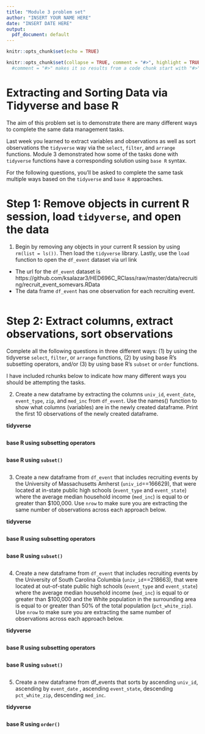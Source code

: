 ```yaml
---
title: "Module 3 problem set"
author: "INSERT YOUR NAME HERE"
date: "INSERT DATE HERE"
output:
  pdf_document: default
---
```


```r
knitr::opts_chunk$set(echo = TRUE)
```

```r
knitr::opts_chunk$set(collapse = TRUE, comment = "#>", highlight = TRUE)
  #comment = "#>" makes it so results from a code chunk start with "#>"; default is "##"
```


# Extracting and Sorting Data via Tidyverse and base R

The aim of this problem set is to demonstrate there are many different ways to complete the same data management tasks. 

Last week you learned to extract variables and observations as well as sort observations the `tidyverse` way via the `select`, `filter`, and `arrange` functions. Module 3 demonstrated how some of the tasks done with `tidyverse` functions have a corresponding solution using `base R` syntax.

For the following questions, you'll be asked to complete the same task multiple ways based on the `tidyverse` and `base R` approaches.


# Step 1: Remove objects in current R session, load `tidyverse`, and open the data 
1. Begin by removing any objects in your current R session by using `rm(list = ls())`. Then load the `tidyverse` library. Lastly, use the `load` function to open the `df_event` dataset via url link
- The url for the `df_event` dataset is https://github.com/ksalazar3/HED696C_RClass/raw/master/data/recruiting/recruit_event_somevars.RData
- The data frame `df_event` has one observation for each recruiting event. 

```r

```



# Step 2: Extract columns, extract observations, sort observations
Complete all the following questions in three different ways: (1) by using the tidyverse `select`, `filter`, or `arrange` functions, (2) by using base R's subsetting operators, and/or (3) by using base R's `subset` or `order` functions.

I have included rchunks below to indicate how many different ways you should be attempting the tasks.


2. Create a new dataframe by extracting the columns `univ_id`, `event_date`, `event_type`, `zip`, and `med_inc` from `df_event`. Use the names() function to show what columns (variables) are in the newly created dataframe. Print the first 10 observations of the newly created dataframe. 

__tidyverse__ 
```r

```

__base R using subsetting operators__
```r

```

__base R using `subset()`__
```r

```



3. Create a new dataframe from `df_event` that includes recruiting events by the University of Massachusetts Amherst (`univ_id`==166629), that were located at in-state public high schools (`event_type` and `event_state`) where the average median household income (`med_inc`) is equal to or greater than $100,000. Use `nrow` to make sure you are extracting the same number of observations across each approach below. 

__tidyverse__ 
```r

```

__base R using subsetting operators__
```r

```

__base R using `subset()`__
```r

```



4. Create a new dataframe from `df_event` that includes recruiting events by the University of South Carolina Columbia (`univ_id`==218663), that were located at out-of-state public high schools (`event_type` and `event_state`) where the average median household income (`med_inc`) is equal to or greater than $100,000 and the White population in the surrounding area is equal to or greater than 50% of the total population (`pct_white_zip`).  Use `nrow` to make sure you are extracting the same number of observations across each approach below. 

__tidyverse__ 
```r

```

__base R using subsetting operators__
```r

```

__base R using `subset()`__
```r

```


5. Create a new dataframe from df_events that sorts by ascending `univ_id`, ascending by `event_date` , ascending `event_state`, descending `pct_white_zip`, descending `med_inc`.

__tidyverse__ 
```r

```

__base R using `order()`__
```r

```


